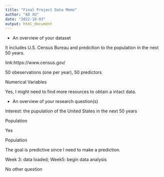 ```yaml
---
title: "Final Project Data Memo"
author: "AO XU"
date: "2022-10-03"
output: html_document
---
```


- An overview of your dataset

It includes U.S. Census Bureau and predcition to the population in the next 50 years.

link:https://www.census.gov/

50 obeservations (one per year), 50 predictors

Numerical Variables

Yes, I might need to find more resources to obtain a intact data.

- An overview of your research question(s)

Interest: the pupulation of the United States in the next 50 years

Population

Yes

Population

The goal is predictive since I need to make a prediction.

Week 3: data loaded; Week5: begin data analysis

No other question
